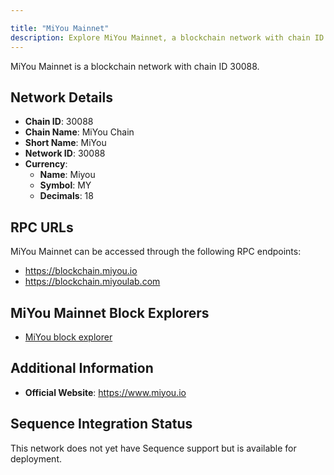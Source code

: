 ```yaml
---

title: "MiYou Mainnet"
description: Explore MiYou Mainnet, a blockchain network with chain ID 30088. Learn about its native currency, Miyou, and how to interact with the network.
---
```




MiYou Mainnet is a blockchain network with chain ID 30088.

## Network Details

- **Chain ID**: 30088
- **Chain Name**: MiYou Chain
- **Short Name**: MiYou
- **Network ID**: 30088
- **Currency**: 
  - **Name**: Miyou
  - **Symbol**: MY
  - **Decimals**: 18

## RPC URLs

MiYou Mainnet can be accessed through the following RPC endpoints:

- https://blockchain.miyou.io
- https://blockchain.miyoulab.com

## MiYou Mainnet Block Explorers

- [MiYou block explorer](https://myscan.miyou.io)

## Additional Information

- **Official Website**: https://www.miyou.io

## Sequence Integration Status

This network does not yet have Sequence support but is available for deployment.
